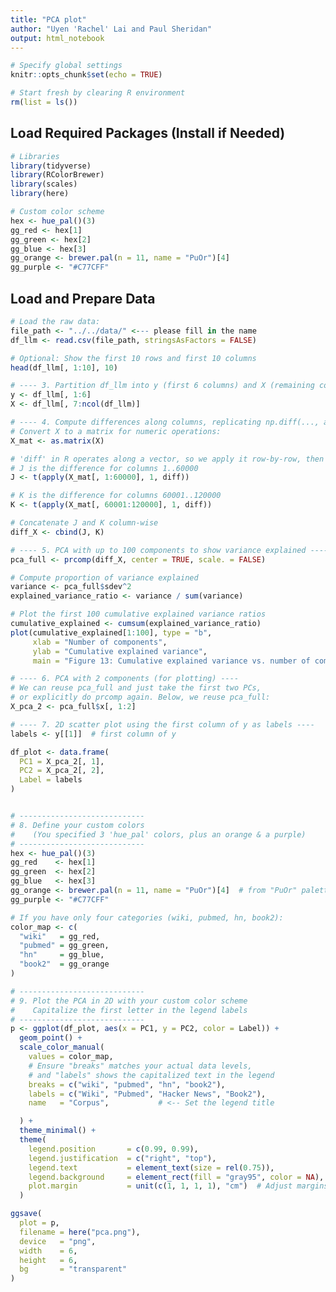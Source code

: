 ```yaml
---
title: "PCA plot"
author: "Uyen 'Rachel' Lai and Paul Sheridan"
output: html_notebook
---
```




```r
# Specify global settings
knitr::opts_chunk$set(echo = TRUE)

# Start fresh by clearing R environment
rm(list = ls())
```


## Load Required Packages (Install if Needed)

```r
# Libraries
library(tidyverse)
library(RColorBrewer)
library(scales)
library(here)

# Custom color scheme
hex <- hue_pal()(3)
gg_red <- hex[1]
gg_green <- hex[2]
gg_blue <- hex[3]
gg_orange <- brewer.pal(n = 11, name = "PuOr")[4]
gg_purple <- "#C77CFF"
```



## Load and Prepare Data

```r
# Load the raw data:
file_path <- "../../data/" <--- please fill in the name
df_llm <- read.csv(file_path, stringsAsFactors = FALSE)

```

```r
# Optional: Show the first 10 rows and first 10 columns
head(df_llm[, 1:10], 10)

# ---- 3. Partition df_llm into y (first 6 columns) and X (remaining columns) ----
y <- df_llm[, 1:6]
X <- df_llm[, 7:ncol(df_llm)]

# ---- 4. Compute differences along columns, replicating np.diff(..., axis=1) in Python ----
# Convert X to a matrix for numeric operations:
X_mat <- as.matrix(X)

# 'diff' in R operates along a vector, so we apply it row-by-row, then transpose back.
# J is the difference for columns 1..60000
J <- t(apply(X_mat[, 1:60000], 1, diff))

# K is the difference for columns 60001..120000
K <- t(apply(X_mat[, 60001:120000], 1, diff))

# Concatenate J and K column-wise
diff_X <- cbind(J, K)

# ---- 5. PCA with up to 100 components to show variance explained ----
pca_full <- prcomp(diff_X, center = TRUE, scale. = FALSE)

# Compute proportion of variance explained
variance <- pca_full$sdev^2
explained_variance_ratio <- variance / sum(variance)

# Plot the first 100 cumulative explained variance ratios
cumulative_explained <- cumsum(explained_variance_ratio)
plot(cumulative_explained[1:100], type = "b",
     xlab = "Number of components",
     ylab = "Cumulative explained variance",
     main = "Figure 13: Cumulative explained variance vs. number of components")

# ---- 6. PCA with 2 components (for plotting) ----
# We can reuse pca_full and just take the first two PCs,
# or explicitly do prcomp again. Below, we reuse pca_full:
X_pca_2 <- pca_full$x[, 1:2]

# ---- 7. 2D scatter plot using the first column of y as labels ----
labels <- y[[1]]  # first column of y

df_plot <- data.frame(
  PC1 = X_pca_2[, 1],
  PC2 = X_pca_2[, 2],
  Label = labels
)



```

```r
# ----------------------------
# 8. Define your custom colors
#    (You specified 3 'hue_pal' colors, plus an orange & a purple)
# ----------------------------
hex <- hue_pal()(3)
gg_red    <- hex[1]
gg_green  <- hex[2]
gg_blue   <- hex[3]
gg_orange <- brewer.pal(n = 11, name = "PuOr")[4]  # from "PuOr" palette
gg_purple <- "#C77CFF"

# If you have only four categories (wiki, pubmed, hn, book2):
color_map <- c(
  "wiki"   = gg_red,
  "pubmed" = gg_green,
  "hn"     = gg_blue,
  "book2"  = gg_orange
)

# ----------------------------
# 9. Plot the PCA in 2D with your custom color scheme
#    Capitalize the first letter in the legend labels
# ----------------------------
p <- ggplot(df_plot, aes(x = PC1, y = PC2, color = Label)) +
  geom_point() +
  scale_color_manual(
    values = color_map,
    # Ensure "breaks" matches your actual data levels,
    # and "labels" shows the capitalized text in the legend
    breaks = c("wiki", "pubmed", "hn", "book2"),
    labels = c("Wiki", "Pubmed", "Hacker News", "Book2"),
    name   = "Corpus",           # <-- Set the legend title

  ) +
  theme_minimal() +
  theme(
    legend.position       = c(0.99, 0.99),
    legend.justification  = c("right", "top"),
    legend.text           = element_text(size = rel(0.75)),
    legend.background     = element_rect(fill = "gray95", color = NA),
    plot.margin           = unit(c(1, 1, 1, 1), "cm")  # Adjust margins here
  )

ggsave(
  plot = p,
  filename = here("pca.png"),
  device   = "png",
  width    = 6,
  height   = 6,
  bg       = "transparent"
)



```